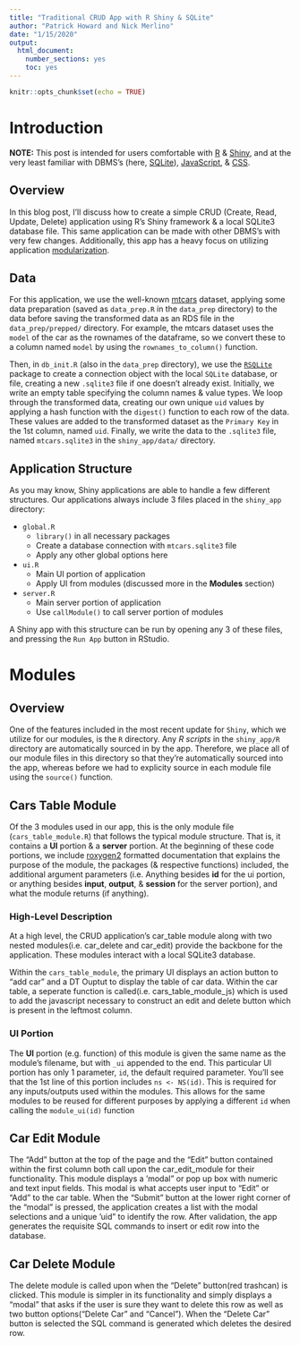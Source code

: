 ```yaml
---
title: "Traditional CRUD App with R Shiny & SQLite"
author: "Patrick Howard and Nick Merlino"
date: "1/15/2020"
output: 
  html_document: 
    number_sections: yes
    toc: yes
---
```


```r
knitr::opts_chunk$set(echo = TRUE)
```

# Introduction

**NOTE:** This post is intended for users comfortable with [R](https://www.r-project.org/) & [Shiny](https://shiny.rstudio.com), and at the very least familiar with DBMS's (here, [SQLite](https://www.sqlite.org)), [JavaScript](https://www.javascript.com), & [CSS](https://developer.mozilla.org/en-US/docs/Web/CSS).

## Overview

In this blog post, I'll discuss how to create a simple CRUD (Create, Read, Update, Delete) application using R's Shiny framework & a local SQLite3 database file. This same application can be made with other DBMS's with very few changes. Additionally, this app has a heavy focus on utilizing application [modularization](https://shiny.rstudio.com/articles/modules.html).

## Data

For this application, we use the well-known [mtcars](https://stat.ethz.ch/R-manual/R-devel/library/datasets/html/mtcars.html) dataset, applying some data preparation (saved as `data_prep.R` in the `data_prep` directory) to the data before saving the transformed data as an RDS file in the `data_prep/prepped/` directory. For example, the mtcars dataset uses the `model` of the car as the rownames of the dataframe, so we convert these to a column named `model` by using the `rownames_to_column()` function.

Then, in `db_init.R` (also in the `data_prep` directory), we use the [`RSQLite`](https://rsqlite.r-dbi.org/) package to create a connection object with the local `SQLite` database, or file, creating a new `.sqlite3` file if one doesn't already exist. Initially, we write an empty table specifying the column names & value types. We loop through the transformed data, creating our own unique `uid` values by applying a hash function with the `digest()` function to each row of the data. These values are added to the transformed dataset as the `Primary Key` in the 1st column, named `uid`. Finally, we write the data to the `.sqlite3` file, named `mtcars.sqlite3` in the `shiny_app/data/` directory.

## Application Structure

As you may know, Shiny applications are able to handle a few different structures. Our applications always include 3 files placed in the `shiny_app` directory:

* `global.R`
  + `library()` in all necessary packages
  + Create a database connection with `mtcars.sqlite3` file
  + Apply any other global options here
* `ui.R`
  + Main UI portion of application
  + Apply UI from modules (discussed more in the **Modules** section)
* `server.R`
  + Main server portion of application
  + Use `callModule()` to call server portion of modules

A Shiny app with this structure can be run by opening any 3 of these files, and pressing the `Run App` button in RStudio. 

# Modules

## Overview

One of the features included in the most recent update for `Shiny`, which we utilize for our modules, is the `R` directory. Any *R scripts* in the `shiny_app/R` directory are automatically sourced in by the app. Therefore, we place all of our module files in this directory so that they're automatically sourced into the app, whereas before we had to explicity source in each module file using the `source()` function.

## Cars Table Module

Of the 3 modules used in our app, this is the only module file (`cars_table_module.R`) that follows the typical module structure. That is, it contains a **UI** portion & a **server** portion. At the beginning of these code portions, we include [roxygen2](https://roxygen2.r-lib.org/articles/roxygen2.html) formatted documentation that explains the purpose of the module, the packages (& respective functions) included, the additional argument parameters (i.e. Anything besides **id** for the ui portion, or anything besides **input**, **output**, & **session** for the server portion), and what the module returns (if anything).

### High-Level Description

At a high level, the CRUD application's car_table module along with two nested modules(i.e. car_delete and car_edit) provide the backbone for the application. These modules interact with a local SQLite3 database.

Within the `cars_table_module`, the primary UI displays an action button to "add car" and a DT Ouptut to display the table of car data. Within the car table, a seperate function is called(i.e. cars_table_module_js) which is used to add the javascript necessary to construct an edit and delete button which is present in the leftmost column.

### UI Portion

The **UI** portion (e.g. function) of this module is given the same name as the module's filename, but with `_ui` appended to the end. This particular UI portion has only 1 parameter, `id`, the default required parameter. You'll see that the 1st line of this portion includes `ns <- NS(id)`. This is required for any inputs/outputs used within the modules. This allows for the same modules to be reused for different purposes by applying a different `id` when calling the `module_ui(id)` function 

## Car Edit Module

The "Add" button at the top of the page and the "Edit" button contained within the first column both call upon the car_edit_module for their functionality.  This module displays a 'modal" or pop up box with numeric and text input fields.  This modal is what accepts user input to "Edit" or "Add" to the car table.  When the "Submit" button at the lower right corner of the "modal" is pressed, the application creates a list with the modal selections and a unique 'uid" to identify the row.  After validation, the app generates the requisite SQL commands to insert or edit row into the database.  

## Car Delete Module

The delete module is called upon when the "Delete" button(red trashcan) is clicked.  This module is simpler in its functionality and simply displays a "modal" that asks if the user is sure they want to delete this row as well as two button options("Delete Car" and "Cancel").  When the "Delete Car" button is selected the SQL command is generated which deletes the desired row.  




